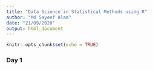 ```yaml
---
title: "Data Science in Statistical Methods using R"
author: "Md Sayeef Alam"
date: "21/09/2020"
output: html_document
---
```


```r
knitr::opts_chunk$set(echo = TRUE)
```

### Day 1

## 

```r

```

## 

```r

```